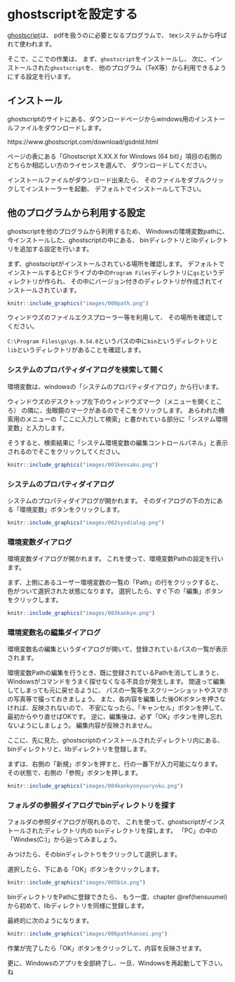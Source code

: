 # ghostscriptを設定する

[ghostscript](https://www.ghostscript.com/)は、
pdfを扱うのに必要となるプログラムで、
texシステムから呼ばれて使われます。

そこで、ここでの作業は、
まず、`ghostscript`をインストールし、
次に、インストールされた`ghostscript`を、
他のプログラム（TeX等）から利用できるようにする設定を行います。

## インストール

ghostscriptのサイトにある、ダウンロードページからwindows用のインストールファイルをダウンロードします。

https://www.ghostscript.com/download/gsdnld.html

ページの表にある「Ghostscript X.XX.X for Windows (64 bit)」項目の右側の
どちらか相応しい方のライセンスを選んで、
ダウンロードしてください。

インストールファイルがダウンロード出来たら、
そのファイルをダブルクリックしてインストーラーを起動、
デフォルトでインストールして下さい。

## 他のプログラムから利用する設定

ghostscriptを他のプログラムから利用するため、
Windowsの環境変数pathに、今インストールした、ghostscriptの中にある、
binディレクトリとlibディレクトリを追加する設定を行います。

まず、ghostscriptがインストールされている場所を確認します。
デフォルトでインストールするとCドライブの中の`Program Files`ディレクトリに`gs`というディレクトリが作られ、
その中にバージョン付きのディレクトリが作成されてインストールされています。



```r
knitr::include_graphics("images/000path.png")
```


ウィンドウズのファイルエクスプローラー等を利用して、
その場所を確認してください。

`C:\Program Files\gs\gs.9.54.0`というパスの中に`bin`というディレクトリと
`lib`というディレクトリがあることを確認します。


### システムのプロパティダイアログを検索して開く

環境変数は、windowsの「システムのプロパティダイアログ」から行います。

ウィンドウズのデスクトップ左下のウィンドウズマーク（メニューを開くところ）
の隣に、虫眼鏡のマークがあるのでそこをクリックします。
あらわれた検索用のメニューの「ここに入力して検索」と書かれている部分に「システム環境変数」と入力します。

そうすると、検索結果に「システム環境変数の編集コントロールパネル」と表示されるのでそこをクリックしてください。

```r
knitr::include_graphics("images/001kensaku.png")
```


### システムのプロパティダイアログ

システムのプロパティダイアログが開かれます。
そのダイアログの下の方にある「環境変数」ボタンをクリックします。

```r
knitr::include_graphics("images/002sysdialog.png")
```


### 環境変数ダイアログ

環境変数ダイアログが開かれます。
これを使って、環境変数Pathの設定を行います。

まず、上側にあるユーザー環境変数の一覧の「Path」の行をクリックすると、
色がついて選択された状態になります。
選択したら、すぐ下の「編集」ボタンをクリックします。

```r
knitr::include_graphics("images/003kankyo.png")
```


### 環境変数名の編集ダイアログ {#hensuumei}

環境変数名の編集というダイアログが開いて、登録されているパスの一覧が表示されます。

環境変数Pathの編集を行うとき、既に登録されているPathを消してしまうと、
Windowsがコマンドをうまく探せなくなる不具合が発生します。
間違って編集してしまっても元に戻せるように、
パスの一覧等をスクリーンショットやスマホの写真等で撮っておきましょう。
また、各内容を編集した後OKボタンを押さなければ、反映されないので、
不安になったら、「キャンセル」ボタンを押して、最初からやり直せばOKです。
逆に、編集後は、必ず「OK」ボタンを押し忘れないようにしましょう。
編集内容が反映されません。


ここに、先に見た、ghostscriptのインストールされたディレクトリ内にある、binディレクトリと、libディレクトリを登録します。

まずは、右側の「新規」ボタンを押すと、行の一番下が入力可能になります。
その状態で、右側の「参照」ボタンを押します。


```r
knitr::include_graphics("images/004kankyonyuuryoku.png")
```


### フォルダの参照ダイアログでbinディレクトリを探す

フォルダの参照ダイアログが現れるので、
これを使って、ghostscriptがインストールされたディレクトリ内の
`bin`ディレクトリを探します。
「PC」の中の「Windws(C:)」から辿ってみましょう。

みつけたら、そのbinディレクトりをクリックして選択します。

選択したら、下にある「OK」ボタンをクリックします。


```r
knitr::include_graphics("images/005bin.png")
```


binディレクトリをPathに登録できたら、
もう一度、chapter \@ref(hensuumei) から初めて、libディレクトリを同様に登録します。

最終的に次のようになります。

```r
knitr::include_graphics("images/006pathkansei.png")
```

作業が完了したら「OK」ボタンをクリックして、内容を反映させます。

更に、Windowsのアプリを全部終了し、一旦、Windowsを再起動して下さい。ね

